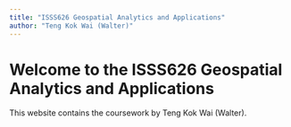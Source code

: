 ```yaml
---
title: "ISSS626 Geospatial Analytics and Applications"
author: "Teng Kok Wai (Walter)"
---
```


# Welcome to the ISSS626 Geospatial Analytics and Applications

This website contains the coursework by Teng Kok Wai (Walter).
